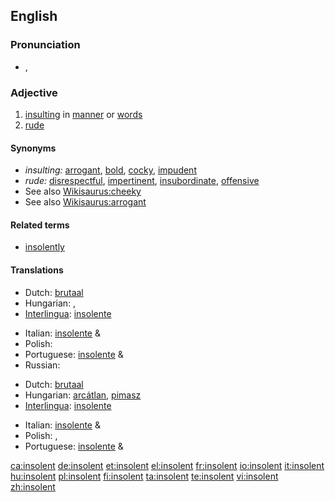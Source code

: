 ==English==

===Pronunciation===
* {{a|UK}} {{IPA|/ɪnˈsə.lənt/}}, {{SAMPA|/In"s@.l@nt/}}

===Adjective===
{{en-adj}}

# [[insulting]] in [[manner]] or [[word]]s
# [[rude]]

====Synonyms====
* ''insulting:'' [[arrogant]], [[bold]], [[cocky]], [[impudent]]
* ''rude:''  [[disrespectful]], [[impertinent]], [[insubordinate]], [[offensive]]
* See also [[Wikisaurus:cheeky]]
* See also [[Wikisaurus:arrogant]]

====Related terms====
* [[insolently]]

====Translations====
{{trans-top|insulting in manner or words}}
* Dutch: [[brutaal]]
* Hungarian: {{t+|hu|szemtelen}}, {{t-|hu|pökhendi}}
* [[Interlingua]]: [[insolente]]
{{trans-mid}}
* Italian: [[insolente]] {{m}} & {{f}}
* Polish: {{t+|pl|bezczelny|m}}
* Portuguese: [[insolente]] {{m}} & {{f}}
* Russian: {{t|ru|вызывающий}}
{{trans-bottom}}

{{trans-top|rude}}
* Dutch: [[brutaal]]
* Hungarian: [[arcátlan]], [[pimasz]]
* [[Interlingua]]: [[insolente]]
{{trans-mid}}
* Italian: [[insolente]] {{m}} & {{f}}
* Polish: {{t-|pl|niegrzeczny|m}}, {{t+|pl|chamski|m}}
* Portuguese: [[insolente]] {{m}} & {{f}}
{{trans-bottom}}

[[ca:insolent]]
[[de:insolent]]
[[et:insolent]]
[[el:insolent]]
[[fr:insolent]]
[[io:insolent]]
[[it:insolent]]
[[hu:insolent]]
[[pl:insolent]]
[[fi:insolent]]
[[ta:insolent]]
[[te:insolent]]
[[vi:insolent]]
[[zh:insolent]]